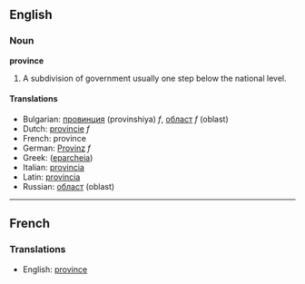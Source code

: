 ==English==
===Noun===
'''province'''

# A subdivision of government usually one step below the national level.

====Translations====

*Bulgarian: [[провинция]] (provinshiya) ''f'', [[област]] ''f'' (oblast)
*Dutch: [[provincie]] ''f''
*French: province
*German: [[Provinz]] ''f''
*Greek: ([[eparcheia]])
*Italian: [[provincia]]
*Latin: [[provincia]]
*Russian: [[област]] (oblast)
----
==French==
===Translations===

*English: [[province]]
